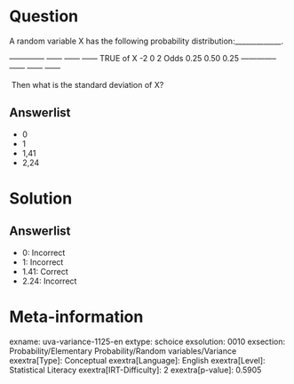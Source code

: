 Question
========

A random variable X has the following probability distribution:_____________. \

  -------------- ------ ------ ------ TRUE of X -2 0 2 Odds 0.25 0.50 0.25 -------------- ------ ------ ------

\ Then what is the standard deviation of X?

Answerlist
----------

* 0
* 1
* 1,41
* 2,24

Solution
========

Answerlist
----------

* 0: Incorrect
* 1: Incorrect
* 1.41: Correct
* 2.24: Incorrect

Meta-information
================
exname: uva-variance-1125-en
extype: schoice
exsolution: 0010
exsection: Probability/Elementary Probability/Random variables/Variance
exextra[Type]: Conceptual
exextra[Language]: English
exextra[Level]: Statistical Literacy
exextra[IRT-Difficulty]: 2
exextra[p-value]: 0.5905
